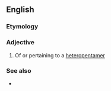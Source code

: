 ==English==

===Etymology===
{{suffix|en|heteropentamer|ic}}

===Adjective===
{{en-adj|-}}

# Of or pertaining to a [[heteropentamer]]

===See also===
* {{l|en|homopentameric}}
